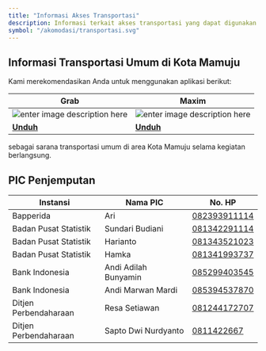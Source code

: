 ```yaml
---
title: "Informasi Akses Transportasi"
description: Informasi terkait akses transportasi yang dapat digunakan selama kegiatan
symbol: "/akomodasi/transportasi.svg"
---
```


## Informasi Transportasi Umum di Kota Mamuju

Kami merekomendasikan Anda untuk menggunakan aplikasi berikut:

| Grab                                                                                                                                                     | Maxim                                                                                                                                                    |
| -------------------------------------------------------------------------------------------------------------------------------------------------------- | -------------------------------------------------------------------------------------------------------------------------------------------------------- |
| ![enter image description here](https://play-lh.googleusercontent.com/4ldfAPblIiYx_2Evd0GiXIdUHz0ODDXiM0nns0Bp8GoLmyLTxjmgrmJyaqDi3WjEJmUJ=w240-h480-rw) | ![enter image description here](https://play-lh.googleusercontent.com/bRDRVxur-TaSGjNFs_UNbtE4lsmmXFNTPFHwYCifSkit-TDcpMK24iMUixN3zJ_Phdbl=w240-h480-rw) |
| **[Unduh](https://play.google.com/store/apps/details?id=com.grabtaxi.passenger&hl=id&gl=US&pli=1)**                                                      | **[Unduh](https://play.google.com/store/apps/details?id=com.taxsee.taxsee&hl=id&gl=US)**                                                                 |

sebagai sarana transportasi umum di area Kota Mamuju selama kegiatan berlangsung.

## PIC Penjemputan

| Instansi              | Nama PIC             | No. HP                                      |
| --------------------- | -------------------- | ------------------------------------------- |
| Bapperida             | Ari                  | [082393911114](https://wa.me/6282393911114) |
| Badan Pusat Statistik | Sundari Budiani      | [081342291114](https://wa.me/6281342291114) |
| Badan Pusat Statistik | Harianto             | [081343521023](https://wa.me/6281343521023) |
| Badan Pusat Statistik | Hamka                | [081341993737](https://wa.me/6281341993737) |
| Bank Indonesia        | Andi Adilah Bunyamin | [085299403545](https://wa.me/6285299403545) |
| Bank Indonesia        | Andi Marwan Mardi    | [085394537870](https://wa.me/6285394537870) |
| Ditjen Perbendaharaan | Resa Setiawan        | [081244172707](https://wa.me/6281244172707) |
| Ditjen Perbendaharaan | Sapto Dwi Nurdyanto  | [0811422667](https://wa.me/62811422667)     |
